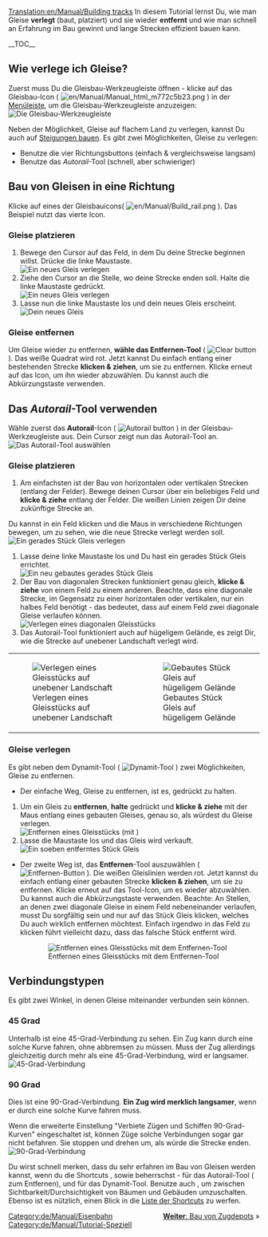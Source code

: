 [[Translation:en/Manual/Building tracks]]
{{de/Manual/Tutorial}}
In diesem Tutorial lernst Du, wie man Gleise '''verlegt''' (baut, platziert) und sie wieder '''entfernt''' und wie man schnell an Erfahrung im Bau gewinnt und lange Strecken effizient bauen kann.

__TOC__
== Wie verlege ich Gleise? ==
Zuerst muss Du die Gleisbau-Werkzeugleiste öffnen - klicke auf das Gleisbau-Icon ( [[File:en/Manual/Manual html m772c5b23.png]] ) in der [[de/Manual/Spieloberfläche#menuleiste|Menüleiste]], um die Gleisbau-Werkzeugleiste anzuzeigen:
[[File:de/Manual/Railroad Construction.png|none|frame|Die Gleisbau-Werkzeugleiste]]

Neben der Möglichkeit, Gleise auf flachem Land zu verlegen, kannst Du auch auf [[de/Bau auf Steigungen|Steigungen bauen]]. Es gibt zwei Möglichkeiten, Gleise zu verlegen:
* Benutze die vier Richtungsbuttons (einfach & vergleichsweise langsam)
* Benutze das ''Autorail''-Tool (schnell, aber schwieriger)

== Bau von Gleisen in eine Richtung ==
Klicke auf eines der Gleisbauicons( [[File:en/Manual/Build rail.png]] ). Das Beispiel nutzt das vierte Icon.

=== Gleise platzieren ===
# Bewege den Cursor auf das Feld, in dem Du deine Strecke beginnen willst. Drücke die linke Maustaste. <br/>[[File:en/Manual/Laying track 1.png|none|frame|Ein neues Gleis verlegen]]
# Ziehe den Cursor an die Stelle, wo deine Strecke enden soll. Halte die linke Maustaste gedrückt.<br/>[[File:en/Manual/Laying track 2.png|none|frame|Ein neues Gleis verlegen]]
# Lasse nun die linke Maustaste los und dein neues Gleis erscheint.<br/>[[File:en/Manual/Laying track 3.png|none|frame|Dein neues Gleis]]

=== Gleise entfernen === 
Um Gleise wieder zu entfernen, '''wähle das Entfernen-Tool''' ( [[File:en/Manual/Toggle clear active.png|Clear button]] ). Das weiße Quadrat wird rot. Jetzt kannst Du einfach entlang einer bestehenden Strecke '''klicken & ziehen''', um sie zu entfernen. Klicke erneut auf das Icon, um ihn wieder abzuwählen. Du kannst auch die Abkürzungstaste {{en/Keypress|R}} verwenden.

== Das ''Autorail''-Tool verwenden ==
Wähle zuerst das '''Autorail'''-Icon ( [[File:en/Manual/Build autorail.png|Autorail button]] ) in der Gleisbau-Werkzeugleiste aus. Dein Cursor zeigt nun das Autorail-Tool an.
[[File:en/Manual/AutorailTut1.png|none|frame|Das Autorail-Tool auswählen]]

=== Gleise platzieren ===
# Am einfachsten ist der Bau von horizontalen oder vertikalen Strecken (entlang der Felder). Bewege deinen Cursor über ein beliebiges Feld und '''klicke & ziehe''' entlang der Felder. Die weißen Linien zeigen Dir deine zukünftige Strecke an.<br/>
Du kannst in ein Feld klicken und die Maus in verschiedene Richtungen bewegen, um zu sehen, wie die neue Strecke verlegt werden soll.<br/>[[File:en/Manual/AutorailTut2.png|none|frame|Ein gerades Stück Gleis verlegen]]
# Lasse deine linke Maustaste los und Du hast ein gerades Stück Gleis errichtet.<br/>[[File:en/Manual/AutorailTut3.png|none|frame|Ein neu gebautes gerades Stück Gleis]]
# Der Bau von diagonalen Strecken funktioniert genau gleich, '''klicke & ziehe''' von einem Feld zu einem anderen. Beachte, dass eine diagonale Strecke, im Gegensatz zu einer horizontalen oder vertikalen, nur ein halbes Feld benötigt - das bedeutet, dass auf einem Feld zwei diagonale Gleise verlaufen können.<br/>[[File:en/Manual/AutorailTut4.png|none|frame|Verlegen eines diagonalen Gleisstücks]]
# Das Autorail-Tool funktioniert auch auf hügeligem Gelände, es zeigt Dir, wie die Strecke auf unebener Landschaft verlegt wird.
{|
| [[File:en/Manual/AutorailTut5.png|none|frame|Verlegen eines Gleisstücks auf unebener Landschaft]]
| [[File:en/Manual/AutorailTut6.png|none|frame|Gebautes Stück Gleis auf hügeligem Gelände]]
|}
=== Gleise verlegen ===
Es gibt neben dem Dynamit-Tool ( [[File:en/Manual/Clear title.png|Dynamit-Tool]] ) zwei Möglichkeiten, Gleise zu entfernen.

* Der einfache Weg, Gleise zu entfernen, ist es, {{en/Keypress|Strg}} gedrückt zu halten.

# Um ein Gleis zu '''entfernen''', '''halte''' {{en/Keypress|Strg}} gedrückt und '''klicke & ziehe''' mit der Maus entlang eines gebauten Gleises, genau so, als würdest du Gleise verlegen.<br/>[[File:en/Manual/AutorailTut7.png|none|frame|Entfernen eines Gleisstücks (mit {{en/Keypress|Strg}})]]
# Lasse die Maustaste los und das Gleis wird verkauft.<br/>[[File:en/Manual/AutorailTut8.png|none|frame|Ein soeben entferntes Stück Gleis]]

* Der zweite Weg ist, das '''Entfernen'''-Tool auszuwählen ( [[File:en/Manual/Toggle clear active.png|Entfernen-Button]] ). Die weißen Gleislinien werden rot. Jetzt kannst du einfach entlang einer gebauten Strecke '''klicken & ziehen''', um sie zu entfernen. Klicke erneut auf das Tool-Icon, um es wieder abzuwählen. Du kannst auch die Abkürzungstaste {{en/Keypress|R}} verwenden. Beachte: An Stellen, an denen zwei diagonale Gleise in einem Feld nebeneinander verlaufen, musst Du sorgfältig sein und nur auf das Stück Gleis klicken, welches Du auch wirklich entfernen möchtest. Einfach irgendwo in das Feld zu klicken führt vielleicht dazu, dass das falsche Stück entfernt wird.
:[[File:en/Manual/AutorailTut11.png|none|frame|Entfernen eines Gleisstücks mit dem Entfernen-Tool]]

== Verbindungstypen ==
Es gibt zwei Winkel, in denen Gleise miteinander verbunden sein können.

=== 45 Grad === 
Unterhalb ist eine 45-Grad-Verbindung zu sehen. Ein Zug kann durch eine solche Kurve fahren, ohne abbremsen zu müssen. Muss der Zug allerdings gleichzeitig durch mehr als eine 45-Grad-Verbindung, wird er langsamer.
[[File:en/Manual/AutorailTut9.png|frame|none|45-Grad-Verbindung]]

=== 90 Grad ===
Dies ist eine 90-Grad-Verbindung. '''Ein Zug wird merklich langsamer''', wenn er durch eine solche Kurve fahren muss.

Wenn die erweiterte Einstellung "Verbiete Zügen und Schiffen 90-Grad-Kurven" eingeschaltet ist, können Züge solche Verbindungen sogar gar nicht befahren. Sie stoppen und drehen um, als würde die Strecke enden.
[[File:en/Manual/AutorailTut10.png|frame|none|90-Grad-Verbindung]]

Du wirst schnell merken, dass du sehr erfahren im Bau von Gleisen werden kannst, wenn du die Shortcuts {{en/Keypress|A}}, {{en/Keypress|Strg|A}} sowie {{en/Keypress|D}} beherrschst - {{en/Keypress|A}} für das Autorail-Tool ({{en/Keypress|Strg}} zum Entfernen), und {{en/Keypress|D}} für das Dynamit-Tool. Benutze auch {{en/Keypress|X}}, um zwischen Sichtbarkeit/Durchsichtigkeit von Bäumen und Gebäuden umzuschalten. Ebenso ist es nützlich, einen Blick in die [[de/Manual/Hotkeys|Liste der Shortcuts]] zu werfen.

<span style="float: right">[[de/Manual/Zugdepot bauen|'''Weiter''': Bau von Zugdepots]] &raquo;</span>

[[Category:de/Manual/Eisenbahn]]
[[Category:de/Manual/Tutorial-Speziell]]